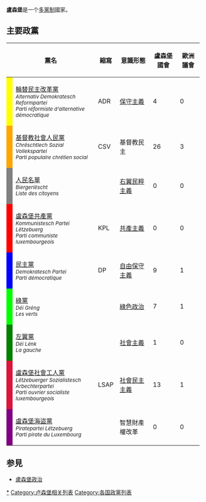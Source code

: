 '''盧森堡'''是一个[[多黨制|多黨制]]國家。

== 主要政黨 ==
{| class="wikitable sortable"
! colspan=2 | 黨名
! 縮寫
! 意識形態
! 盧森堡國會
! 歐洲議會
! 地方議會
|-
! style="background-color: yellow" |
| [[輪替民主改革黨|輪替民主改革黨]]<br><small>''Alternativ Demokratesch Reformpartei''<br>''Parti réformiste d'alternative démocratique''</small>
| ADR
| [[保守主義|保守主義]]
| 4
| 0
| 5
|-
! style="background-color: orange" |
| [[基督教社會人民黨|基督教社會人民黨]]<br><small>''Chrëschtlech Sozial Vollekspartei''<br>''Parti populaire chrétien social''</small>
| CSV
| 基督教民主
| 26
| 3
| 151
|-
! style="background-color: gray" |
| [[人民名單|人民名單]]<br><small>''Biergerlëscht'' <br> ''Liste des citoyens''</small>
| 
| [[右翼民粹主義|右翼民粹主義]]
| 0
| 0
| [[Aly_Jaerling|1]]
|-
! style="background-color: red" |
| [[盧森堡共產黨|盧森堡共產黨]]<br><small>''Kommunistesch Partei Lëtzebuerg''<br>''Parti communiste luxembourgeois''</small>
| KPL
| [[共產主義|共產主義]]
| 0
| 0
| 0
|-
! style="background-color: blue" |
| [[民主黨_(盧森堡)|民主黨]]<br><small>''Demokratesch Partei''<br>''Parti démocratique''</small>
| DP
| [[自由保守主義|自由保守主義]]
| 9
| 1
| 100
|-
! style="background-color: #00FF00" |
| [[綠黨_(盧森堡)|綠黨]]<br><small>''Déi Gréng''<br>''Les verts''</small>
|
| [[綠色政治|綠色政治]]
| 7
| 1
| 41
|-
! style="background-color: green" |
| [[左派黨_(盧森堡)|左翼黨]]<br><small>''Déi Lénk''<br>''La gauche''</small>
|
| [[社會主義|社會主義]]
| 1
| 0
| 1
|-
! style="background-color: crimson" |
| [[盧森堡社會工人黨|盧森堡社會工人黨]]<br><small>''Lëtzebuerger Sozialistesch Arbechterpartei''<br>''Parti ouvrier socialiste luxembourgeois''</small>
| LSAP
| [[社會民主主義|社會民主主義]]
| 13
| 1
| 165
|-
! style="background-color: purple" |
| [[盧森堡海盜黨|盧森堡海盜黨]]<br><small>''Piratepartei Lëtzebuerg''<br>''Parti pirate du Luxembourg''</small>
| 
| 智慧財產權改革
| 0
| 0
| 0
|}

== 参見 ==
*[[盧森堡政治|盧森堡政治]]
{{卢森堡政党}}
{{歐洲題目|政党列表}}
[[Category:盧森堡政黨|*]]
[[Category:卢森堡相关列表|Category:卢森堡相关列表]]
[[Category:各国政黨列表|Category:各国政黨列表]]